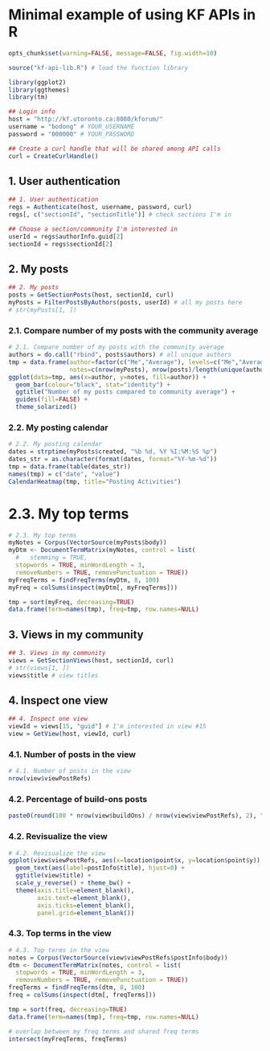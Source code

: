 Minimal example of using KF APIs in R
========================================================

```r
opts_chunk$set(warning=FALSE, message=FALSE, fig.width=10)
```

```r
source("kf-api-lib.R") # load the function library

library(ggplot2)
library(ggthemes)
library(tm)

## Login info
host = "http://kf.utoronto.ca:8080/kforum/"
username = "bodong" # YOUR_USERNAME
password = "000000" # YOUR_PASSWORD

## Create a curl handle that will be shared among API calls
curl = CreateCurlHandle()
```

## 1. User authentication

```r
## 1. User authentication
regs = Authenticate(host, username, password, curl)
regs[, c("sectionId", "sectionTitle")] # check sections I'm in

## Choose a section/community I'm interested in
userId = regs$authorInfo.guid[2]
sectionId = regs$sectionId[2]
```

## 2. My posts

```r
## 2. My posts
posts = GetSectionPosts(host, sectionId, curl)
myPosts = FilterPostsByAuthors(posts, userId) # all my posts here
# str(myPosts[1, ])
```

### 2.1. Compare number of my posts with the community average

```r
# 2.1. Compare number of my posts with the community average
authors = do.call("rbind", posts$authors) # all unique authors
tmp = data.frame(author=factor(c("Me","Average"), levels=c("Me","Average")),
                 notes=c(nrow(myPosts), nrow(posts)/length(unique(authors$guid))))
ggplot(data=tmp, aes(x=author, y=notes, fill=author)) +
  geom_bar(colour="black", stat="identity") + 
  ggtitle("Number of my posts compared to community average") + 
  guides(fill=FALSE) + 
  theme_solarized()
```

### 2.2. My posting calendar

```r
# 2.2. My posting calendar
dates = strptime(myPosts$created, "%b %d, %Y %I:%M:%S %p")
dates_str = as.character(format(dates, format="%Y-%m-%d"))
tmp = data.frame(table(dates_str))
names(tmp) = c("date", "value")
CalendarHeatmap(tmp, title="Posting Activities")
```

# 2.3. My top terms

```r
# 2.3. My top terms
myNotes = Corpus(VectorSource(myPosts$body))
myDtm <- DocumentTermMatrix(myNotes, control = list(
  #   stemming = TRUE, 
  stopwords = TRUE, minWordLength = 3, 
  removeNumbers = TRUE, removePunctuation = TRUE))
myFreqTerms = findFreqTerms(myDtm, 8, 100)
myFreq = colSums(inspect(myDtm[, myFreqTerms]))
```

```r
tmp = sort(myFreq, decreasing=TRUE)
data.frame(term=names(tmp), freq=tmp, row.names=NULL)
```


## 3. Views in my community

```r
## 3. Views in my community
views = GetSectionViews(host, sectionId, curl)
# str(views[1, ])
views$title # view titles
```

## 4. Inspect one view

```r
## 4. Inspect one view
viewId = views[15, "guid"] # I'm interested in view #15
view = GetView(host, viewId, curl)
```

### 4.1. Number of posts in the view

```r
# 4.1. Number of posts in the view
nrow(view$viewPostRefs)
```

### 4.2. Percentage of build-ons posts

```r
paste0(round(100 * nrow(view$buildOns) / nrow(view$viewPostRefs), 2), "%")
```


### 4.2. Revisualize the view

```r
# 4.2. Revisualize the view
ggplot(view$viewPostRefs, aes(x=location$point$x, y=location$point$y)) + 
  geom_text(aes(label=postInfo$title), hjust=0) + 
  ggtitle(view$title) + 
  scale_y_reverse() + theme_bw() + 
  theme(axis.title=element_blank(), 
        axis.text=element_blank(),
        axis.ticks=element_blank(), 
        panel.grid=element_blank())
```

### 4.3. Top terms in the view

```r
# 4.3. Top terms in the view
notes = Corpus(VectorSource(view$viewPostRefs$postInfo$body))
dtm <- DocumentTermMatrix(notes, control = list(
  stopwords = TRUE, minWordLength = 3, 
  removeNumbers = TRUE, removePunctuation = TRUE))
freqTerms = findFreqTerms(dtm, 8, 100)
freq = colSums(inspect(dtm[, freqTerms]))
```

```r
tmp = sort(freq, decreasing=TRUE)
data.frame(term=names(tmp), freq=tmp, row.names=NULL)

# overlap between my freq terms and shared freq terms
intersect(myFreqTerms, freqTerms)
```

